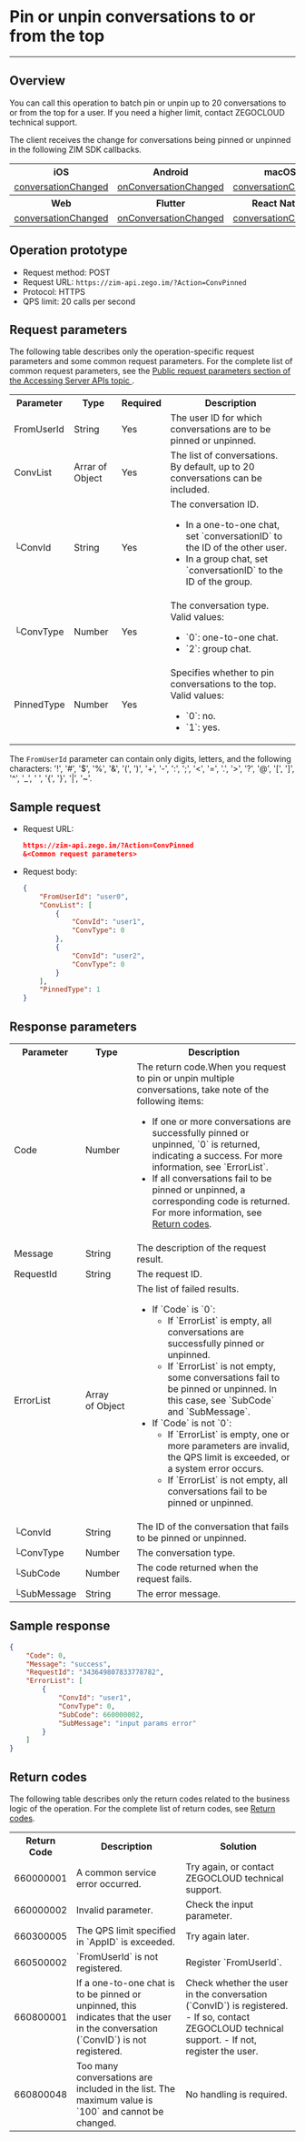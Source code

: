 # Pin or unpin conversations to or from the top

- - -


## Overview

You can call this operation to batch pin or unpin up to 20 conversations to or from the top for a user. If you need a higher limit, contact ZEGOCLOUD technical support.

The client receives the change for conversations being pinned or unpinned in the following ZIM SDK callbacks.

<table>

<tbody><tr>
<th>iOS</th>
<th>Android</th>
<th>macOS</th>
<th>Windows</th>
</tr>
<tr>
<td><a href="/article/api?doc=zim_API~objective-c_ios~protocol~ZIMEventHandler#zim-group-member-info-updated-operated-info-group-id" target="_blank" rel="noopener">conversationChanged</a></td>
<td><a href="/article/api?doc=zim_API~java_android~class~ZIMEventHandler#on-conversation-changed" target="_blank" rel="noopener">onConversationChanged</a></td>
<td><a href="/article/api?doc=zim_API~objective-c_macos~protocol~ZIMEventHandler#zim-group-member-info-updated-operated-info-group-id" target="_blank" rel="noopener">conversationChanged</a></td>
<td><a href="/article/api?doc=zim_API~cpp_windows~class~ZIMEventHandler#on-conversation-changed" target="_blank" rel="noopener">onConversationChanged</a></td>

</tr>
<tr>
<th>Web</th>
<th>Flutter</th>
<th>React Native</th>
<th>Unity3D</th>
<th></th>
<th></th>
</tr>
<tr>
<td><a href="/article/api?doc=zim_API~javascript_web~interface~ZIMEventHandler#conversation-changed" target="_blank" rel="noopener">conversationChanged</a></td>
<td><a href="https://pub.dev/documentation/zego_zim/latest/zego_zim/ZIMEventHandler/onConversationChanged.html" target="_blank" rel="noopener">onConversationChanged</a></td>
<td><a href="/article/api?doc=zim_API~javascript_react-native~interface~ZIMEventHandler#conversation-changed" target="_blank" rel="noopener">conversationChanged</a></td>
<td><a href="/article/api?doc=zim_API~cs_unity3d~class~ZIMEventHandler#on-conversation-changed">OnConversationChanged</a></td>
<td></td>
<td></td>
</tr>
</tbody></table>

## Operation prototype

- Request method: POST
- Request URL: `https://zim-api.zego.im/?Action=ConvPinned`
- Protocol: HTTPS
- QPS limit: 20 calls per second

## Request parameters

The following table describes only the operation-specific request parameters and some common request parameters. For the complete list of common request parameters, see the [Public request parameters section of the Accessing Server APIs topic ](../Accessing%20Server%20APIs.mdx#public-parameters).

<table class="collapsible-table" >

<tbody><tr data-row-level="1">
<th>Parameter</th>
<th>Type</th>
<th>Required</th>
<th>Description</th>
</tr>
<tr data-row-level="2">
<td>FromUserId</td>
<td>String</td>
<td>Yes</td>
<td>The user ID for which conversations are to be pinned or unpinned.</td>
</tr>
<tr data-row-level="3" data-row-child="true">
<td>ConvList</td>
<td>Arrar of Object</td>
<td>Yes</td>
<td>The list of conversations. By default, up to 20 conversations can be included.</td>
</tr>
<tr data-row-level="3-1">
<td>└ConvId</td>
<td>String</td>
<td>Yes</td>
<td>The conversation ID.<ul><li>In a one-to-one chat, set `conversationID` to the ID of the other user.</li><li>In a group chat, set `conversationID` to the ID of the group.</li></ul></td>
</tr>
<tr data-row-level="3-2">
<td>└ConvType</td>
<td>Number</td>
<td>Yes</td>
<td>The conversation type. Valid values:<ul><li>`0`: one-to-one chat.</li><li>`2`: group chat.</li></ul></td>
</tr>
<tr data-row-level="4">
<td>PinnedType</td>
<td>Number</td>
<td>Yes</td>
<td>Specifies whether to pin conversations to the top. Valid values:<ul><li>`0`: no.</li><li>`1`: yes.</li></ul></td>
</tr>
</tbody></table>

<Note title="Note">

The `FromUserId` parameter can contain only digits, letters, and the following characters: '!', '#', '$', '%', '\&', '(', ')', '+', '-', ':', ';', '\<', '=', '.', '>', '?', '@', '\[', ']', '\^', '\_', ' ', '{', '}', '\|', '~'.

</Note>

## Sample request

- Request URL:
  
  ```json
  https://zim-api.zego.im/?Action=ConvPinned
  &<Common request parameters>
  ```

- Request body:
  
  ```json
  {
      "FromUserId": "user0",
      "ConvList": [
          {
              "ConvId": "user1",
              "ConvType": 0
          },
          {
              "ConvId": "user2",
              "ConvType": 0
          }
      ],
      "PinnedType": 1
  }
  ```

## Response parameters

<table class="collapsible-table" >
<tbody><tr data-row-level="1">
<th>Parameter</th>
<th>Type</th>
<th>Description</th>
</tr>
<tr data-row-level="2">
<td>Code</td>
<td>Number</td>
<td>The return code.<Note title="Note">When you request to pin or unpin multiple conversations, take note of the following items:<ul><li>If one or more conversations are successfully pinned or unpinned, `0` is returned, indicating a success. For more information, see `ErrorList`.</li><li>If all conversations fail to be pinned or unpinned, a corresponding code is returned. For more information, see <a href="../Return codes.mdx">Return codes</a>.</li></ul></Note></td>
</tr>
<tr data-row-level="3">
<td>Message</td>
<td>String</td>
<td>The description of the request result.</td>
</tr>
<tr data-row-level="4">
<td>RequestId</td>
<td>String</td>
<td>The request ID.</td>
</tr>
<tr data-row-level="5" data-row-child="true">
<td>ErrorList</td>
<td>Array of&nbsp;Object</td>
<td>
The list of failed results.
<ul>
<li>
If `Code` is `0`:
<ul>
<li>If `ErrorList` is empty, all conversations are successfully pinned or unpinned.</li>
<li>If `ErrorList` is not empty, some conversations fail to be pinned or unpinned. In this case, see `SubCode` and `SubMessage`.</li>
</ul>
</li>
<li>
If `Code` is not `0`:
<ul>
<li>If `ErrorList` is empty, one or more parameters are invalid, the QPS limit is exceeded, or a system error occurs.</li>
<li>If `ErrorList` is not empty, all conversations fail to be pinned or unpinned.</li>
</ul>
</li>
</ul>
</td>
</tr>
<tr data-row-level="5-1">
<td>└ConvId</td>
<td>String</td>
<td>The ID of the conversation that fails to be pinned or unpinned.</td>
</tr>
<tr data-row-level="5-2">
<td>└ConvType</td>
<td>Number</td>
<td>The conversation type.</td>
</tr>
<tr data-row-level="5-3">
<td>└SubCode</td>
<td>Number</td>
<td>The code returned when the request fails.</td>
</tr>
<tr data-row-level="5-4">
<td>└SubMessage</td>
<td>String</td>
<td>The error message.</td>
</tr>
</tbody></table>

## Sample response

```json
{
    "Code": 0,
    "Message": "success",
    "RequestId": "343649807833778782",
    "ErrorList": [
        {
            "ConvId": "user1",
            "ConvType": 0,
            "SubCode": 660000002,
            "SubMessage": "input params error"
        }
    ]
}
```

## Return codes

The following table describes only the return codes related to the business logic of the operation. For the complete list of return codes, see [Return codes](../Return%20codes.mdx).

<table>

<tbody><tr>
<th>Return Code</th>
<th>Description</th>
<th>Solution</th>
</tr>
<tr>
<td>660000001</td>
<td>A common service error occurred.</td>
<td>Try again, or contact ZEGOCLOUD technical support.</td>
</tr>
<tr>
<td>660000002</td>
<td>Invalid parameter.</td>
<td>Check the input parameter.</td>
</tr>
<tr>
<td>660300005</td>
<td>The QPS limit specified in `AppID` is exceeded.</td>
<td>Try again later.</td>
</tr>
<tr>
<td>660500002</td>
<td>`FromUserId` is not registered.</td>
<td>Register `FromUserId`.</td>
</tr>
<tr>
<td>660800001</td>
<td>If a one-to-one chat is to be pinned or unpinned, this indicates that the user in the conversation (`ConvID`) is not registered.</td>
<td>Check whether the user in the conversation (`ConvID`) is registered. - If so, contact ZEGOCLOUD technical support. - If not, register the user.</td>
</tr>
<tr>
<td>660800048</td>
<td>Too many conversations are included in the list. The maximum value is `100` and cannot be changed.</td>
<td>No handling is required.</td>
</tr>
</tbody></table>
